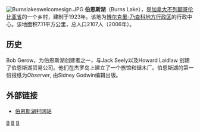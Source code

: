 [[File:Burnslakeswelcomesign.JPG|thumb]]
'''伯恩斯湖'''（Burns Lake），是[[加拿大|加拿大]][[不列颠哥伦比亚省|不列颠哥伦比亚省]]的一个乡村，建制于1923年。该地为[[博尔克里-乃查科地方行政区|博尔克里-乃查科地方行政区]]的行政中心。该地面积7.11平方公里，总人口2107人（2006年）。

== 历史 ==
Bob Gerow，为伯恩斯湖创建者之一，与Jack Seely以及Howard Laidlaw 创建了伯恩斯湖贸易公司。他们在杰罗岛上建立了一个旅馆和锯木厂。伯恩斯湖的第一份报纸为''Observer'', 由Sidney Godwin编辑出版。

== 外部链接 ==
* [https://web.archive.org/web/20161022061211/http://www.burnslake.org/ 伯恩斯湖村网站]

{{不列颠哥伦比亚省行政区划}}

[[Category:加拿大城市|B]]
[[Category:不列顛哥倫比亞省聚居地|B]]
[[Category:1923年建立|B]]